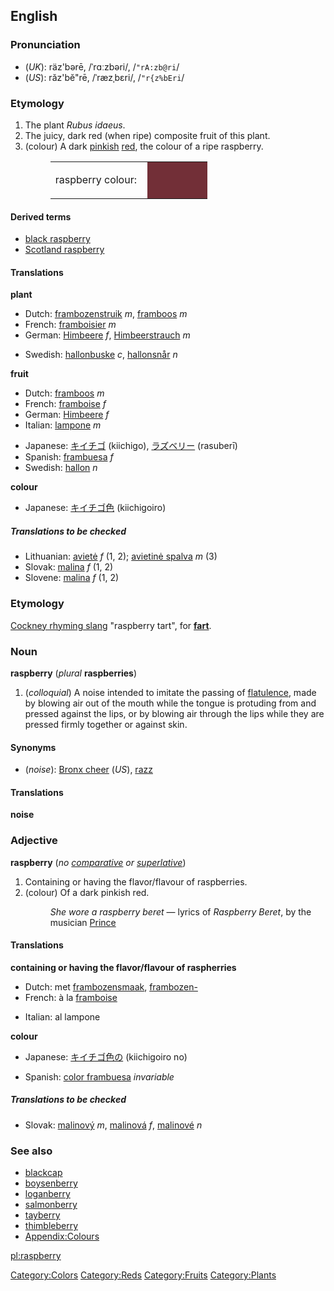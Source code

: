 {{Wikipedia}}
==English==

===Pronunciation===
<!--Note that the "p" is silent-->
*(''UK''): räz'bərē, /ˈrɑːzbəri/, /<tt>"rA:zb@ri</tt>/
*(''US''): răz'bĕ"rē, /ˈræzˌbɛri/, /<tt>"r{z%bEri</tt>/

===Etymology===
<!-- to be supplied - note that it is not simply "rasp" + "berry" -->

#<!--DefNRubus_idaeus-->The plant ''Rubus idaeus''.
#<!--DefNRubus_idaeus_fructus-->The juicy, dark red (when ripe) composite fruit of this plant.
#<!--DefNColor722F37-->(colour) A dark [[pinkish]] [[red]], the colour of a ripe raspberry.
#:<table><tr><td>raspberry colour: &nbsp;</td><td bgcolor="#722F37" width="80">&nbsp; </td></tr></table>

====Derived terms====
*[[black raspberry]]
*[[Scotland raspberry]]

====Translations====

<!--DefNRubus_idaeus-->'''plant'''
{{top}}
*Dutch: [[frambozenstruik]] ''m'', [[framboos]] ''m''
*French: [[framboisier]] ''m''
*German: [[Himbeere]] ''f'', [[Himbeerstrauch]] ''m''
{{mid}}
*Swedish: [[hallonbuske]] ''c'', [[hallonsnår]] ''n''
{{bottom}}

<!--DefNRubus_idaeus_fructus-->'''fruit'''
{{top}}
*Dutch: [[framboos]] ''m''
*French: [[framboise]] ''f''
*German: [[Himbeere]] ''f''
*Italian: [[lampone]] ''m''
{{mid}}
*Japanese: [[キイチゴ]] (kiichigo), [[ラズベリー]] (rasuberī)
*Spanish: [[frambuesa]] ''f''
*Swedish: [[hallon]] ''n''
{{bottom}}

<!--DefNColor722F37-->'''colour'''
{{top}}
*Japanese: [[キイチゴ色]] (kiichigoiro)
{{mid}}
{{bottom}}

=====Translations to be checked=====
<!--Remove this section once all of the translations below have been moved into the tables above.-->
{{checktrans}}

*Lithuanian: [[avietė]] ''f'' (1, 2); [[avietinė spalva]] ''m'' (3)
*Slovak: [[malina#Slovak|malina]] ''f'' (1, 2)
*Slovene: [[malina]] ''f'' (1, 2)

===Etymology===
[[Cockney rhyming slang]] "raspberry tart", for '''[[fart]]'''.

===Noun===
'''raspberry''' (''plural'' '''raspberries''')

#<!--DefNSound-->(''colloquial'') A noise intended to imitate the passing of [[flatulence]], made by blowing air out of the mouth while the tongue is protuding from and pressed against the lips, or by blowing air through the lips while they are pressed firmly together or against skin.

====Synonyms====
*<!--DefNSound-->(''noise''): [[Bronx cheer]] (''US''), [[razz]]

====Translations====
<!--DefNSound-->'''noise'''
{{top}}
{{mid}}
{{bottom}}

===Adjective===
'''raspberry''' (''no [[comparative]] or [[superlative]]'')

#<!--DefAdjFlavor-->Containing or having the flavor/flavour of raspberries.
#<!--DefAdjColor722F37-->(colour) Of a dark pinkish red.
#:''She wore a raspberry beret'' &mdash; lyrics of ''Raspberry Beret'', by the musician [[w:Prince_(artist)|Prince]]

====Translations====

<!--DefAdjFlavor-->'''containing or having the flavor/flavour of raspherries'''
{{top}}
*Dutch: met [[frambozensmaak]], [[frambozen-]]
*French: à la [[framboise]]
{{mid}}
*Italian: al lampone
{{bottom}}

<!--DefAdjColor722F37-->'''colour'''
{{top}}
*Japanese: [[キイチゴ色]]の (kiichigoiro no)
{{mid}}
*Spanish: [[color frambuesa]] ''invariable''
{{bottom}}

=====Translations to be checked=====
<!--Remove this section once all of the translations below have been moved into the tables above.-->
{{checktrans}}

*Slovak: [[malinový]] ''m'', [[malinová]] ''f'', [[malinové]] ''n''

===See also===
*[[blackcap]]
*[[boysenberry]]
*[[loganberry]]
*[[salmonberry]]
*[[tayberry]]
*[[thimbleberry]]
*[[Wiktionary_Appendix:Colours|Appendix:Colours]]

[[Category:Colors]]
[[Category:Reds]]
[[Category:Fruits]]
[[Category:Plants]]

[[pl:raspberry]]